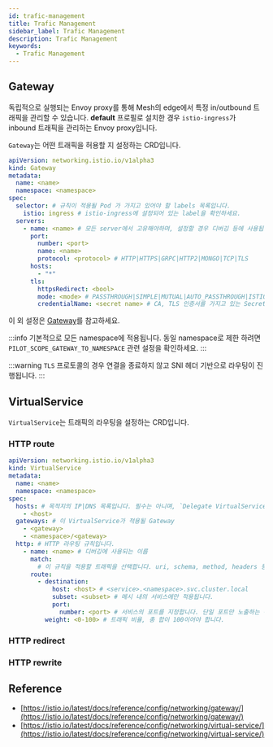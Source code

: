 ```yaml
---
id: trafic-management
title: Trafic Management
sidebar_label: Trafic Management
description: Trafic Management
keywords:
  - Trafic Management
---
```


## Gateway

독립적으로 실행되는 Envoy proxy를 통해 Mesh의 edge에서 특정 in/outbound 트래픽을 관리할 수 있습니다. **default** 프로필로 설치한 경우 `istio-ingress`가 inbound 트래픽을 관리하는 Envoy proxy입니다.

`Gateway`는 어떤 트래픽을 허용할 지 설정하는 CRD입니다.

```yaml
apiVersion: networking.istio.io/v1alpha3
kind: Gateway
metadata:
  name: <name>
  namespace: <namespace>
spec:
  selector: # 규칙이 적용될 Pod 가 가지고 있어야 할 labels 목록입니다.
    istio: ingress # istio-ingress에 설정되어 있는 label을 확인하세요.
  servers:
    - name: <name> # 모든 server에서 고유해야하며, 설정할 경우 디버깅 등에 사용됩니다.
      port:
        number: <port>
        name: <name>
        protocol: <protocol> # HTTP|HTTPS|GRPC|HTTP2|MONGO|TCP|TLS
      hosts:
        - "*"
      tls:
        httpsRedirect: <bool>
        mode: <mode> # PASSTHROUGH|SIMPLE|MUTUAL|AUTO_PASSTHROUGH|ISTIO_MUTUAL
        credentialName: <secret name> # CA, TLS 인증서를 가지고 있는 Secret의 name
```

이 외 설정은 [Gateway](https://istio.io/latest/docs/reference/config/networking/gateway/)를 참고하세요.

:::info
기본적으로 모든 namespace에 적용됩니다. 동일 namespace로 제한 하려면 `PILOT_SCOPE_GATEWAY_TO_NAMESPACE` 관련 설정을 확인하세요.
:::

:::warning
`TLS` 프로토콜의 경우 연결을 종료하지 않고 SNI 헤더 기반으로 라우팅이 진행됩니다.
:::

## VirtualService

`VirtualService`는 트래픽의 라우팅을 설정하는 CRD입니다.

### HTTP route

```yaml
apiVersion: networking.istio.io/v1alpha3
kind: VirtualService
metadata:
  name: <name>
  namespace: <namespace>
spec:
  hosts: # 목적지의 IP|DNS 목록입니다. 필수는 아니며, `Delegate VirtualService`의 경우 이 필드는 생략해야 합니다.
    - <host>
  gateways: # 이 VirtualService가 적용될 Gateway
    - <gateway>
    - <namespace>/<gateway>
  http: # HTTP 라우팅 규칙입니다.
    - name: <name> # 디버깅에 사용되는 이름
      match:
        # 이 규칙을 적용할 트래픽을 선택합니다. uri, schema, method, headers 등
      route:
        - destination:
            host: <host> # <service>.<namespace>.svc.cluster.local
            subset: <subset> # 메시 내의 서비스에만 적용됩니다.
            port:
              number: <port> # 서비스의 포트를 지정합니다. 단일 포트만 노출하는 경우 지정할 필요 업습니다.
          weight: <0-100> # 트래픽 비율, 총 합이 100이어야 합니다.
```

### HTTP redirect

### HTTP rewrite

## Reference

- [https://istio.io/latest/docs/reference/config/networking/gateway/](https://istio.io/latest/docs/reference/config/networking/gateway/)
- [https://istio.io/latest/docs/reference/config/networking/virtual-service/](https://istio.io/latest/docs/reference/config/networking/virtual-service/)
